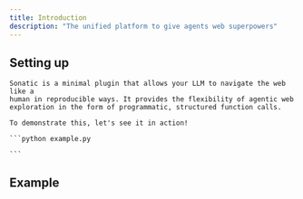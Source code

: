 ```yaml
---
title: Introduction
description: "The unified platform to give agents web superpowers"
---
```


## Setting up

    Sonatic is a minimal plugin that allows your LLM to navigate the web like a
    human in reproducible ways. It provides the flexibility of agentic web
    exploration in the form of programmatic, structured function calls.

    To demonstrate this, let's see it in action!

    ```python example.py

    ```

## Example

